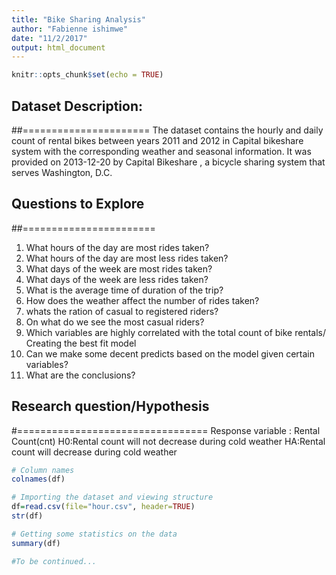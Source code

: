 ```yaml
---
title: "Bike Sharing Analysis"
author: "Fabienne ishimwe"
date: "11/2/2017"
output: html_document
---
```


```r
knitr::opts_chunk$set(echo = TRUE)
```

## Dataset Description: 
##======================
The  dataset contains the hourly and daily count of rental bikes between years 2011 and 2012 in Capital bikeshare system with the corresponding weather and seasonal information. It was provided  on 2013-12-20 by Capital Bikeshare , a bicycle sharing system that serves Washington, D.C.



## Questions to Explore
##=======================

1. What hours of the day are most rides taken?
2. What hours of the day are most less rides taken?
3. What days of the week are most rides taken?
4. What days of the week are less rides taken?
5. What is the average time of duration of the trip?
6. How does the weather affect the number of rides taken?
7. whats the ration of casual to registered riders?
8. On what do we see the most casual riders?
9. Which variables are highly correlated with the total count of bike rentals/ Creating the best fit model
10. Can we make some decent predicts based on the model given certain variables?
11. What are the  conclusions?



## Research question/Hypothesis
#=================================
Response variable : Rental Count(cnt)
H0:Rental count will not decrease during cold weather
HA:Rental count will decrease during cold weather
```r
# Column names
colnames(df)
```


```r
# Importing the dataset and viewing structure
df=read.csv(file="hour.csv", header=TRUE)
str(df)

```

```r
# Getting some statistics on the data
summary(df)
```

```r
#To be continued...
```

